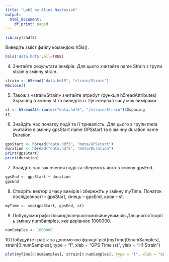 ```yaml
---
title: "Lab2 by Alina Nastasiak"
output:
  html_document:
    df_print: paged
---
```




```r
library(rhdf5)
```

Виведіть зміст файлу командою h5ls().

```r
h5ls('data.hdf5',all=TRUE)
```
4. Зчитайте результати вимірів. Для цього зчитайте name Strain з групи strain
в змінну strain.

```r
strain <- h5read("data.hdf5", "strain/Strain")
H5close()
```

5. Також з «strain/Strain» зчитайте атрибут (функція h5readAttributes)
Xspacing в змінну st та виведіть її. Це інтервал часу між вимірами.
```r
st <- h5readAttributes("data.hdf5", "/strain/Strain")$Xspacing
st
```
6. Знайдіть час початку події та її тривалість. Для цього з групи meta зчитайте
в змінну gpsStart name GPSstart та в змінну duration name Duration.

```r
gpsStart <- h5read("data.hdf5", "meta/GPSstart")
duration <- h5read("data.hdf5", "meta/Duration")
print(gpsStart)
print(duration)
```

7. Знайдіть час закінчення події та збережіть його в змінну gpsEnd.

```r
gpsEnd <- gpsStart + duration
gpsEnd
```

8. Створіть вектор з часу вимірів і збережіть у змінну myTime. Початок
послідовності – gpsStart, кінець – gpsEnd, крок – st.

```r
myTime <- seq(gpsStart, gpsEnd, st)
```

9. Побудуємографіктількидляпершогомільйонувимірів.Дляцьогостворіть
змінну numSamples, яка дорівнює 1000000.

```r
numSamples <- 1000000
```

10.Побудуйте графік за допомогою функції plot(myTime[0:numSamples],
strain[0:numSamples], type = "l", xlab = "GPS Time (s)", ylab = "H1 Strain")

```r
plot(myTime[0:numSamples], strain[0:numSamples], type = "l", xlab = "GPS Time (s)", ylab = "H1 Strain")
```







